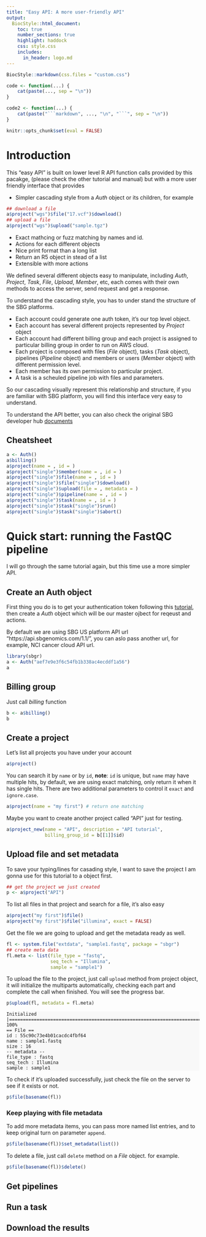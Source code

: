 ```yaml
---
title: "Easy API: A more user-friendly API"
output:
  BiocStyle::html_document:
    toc: true
    number_sections: true
    highlight: haddock
    css: style.css
    includes:
      in_header: logo.md
---
```


<!--
%\VignetteIndexEntry{Easy API: A more user-friendly API}
%\VignettePackage{sbgr}
%\VignetteEngine{knitr::rmarkdown}
-->

```r
BiocStyle::markdown(css.files = "custom.css")
```

<!-- override white background for classless code chunks -->
<style type="text/css" scoped>
  pre:not([class]) { background-color: #F8F8F8; }
  pre code { background-color: transparent; }
</style>

```r
code <- function(...) {
    cat(paste(..., sep = "\n"))
}

code2 <- function(...) {
    cat(paste("```markdown", ..., "\n", "```", sep = "\n"))
}
```

```r
knitr::opts_chunk$set(eval = FALSE)
```

# Introduction
This "easy API" is built on lower level R API function calls provided by this pacakge, (please check the other tutorial and manual) but with a more user friendly interface that provides

- Simpler cascading style from a _Auth_ object or its children, for example

```r
## download a file
a$project("wgs")$file("17.vcf")$download()
## upload a file
a$project("wgs")$upload("sample.tgz")
```

- Exact mathcing or fuzz matching by names and id.
- Actions for each different objects
- Nice print format than a long list
- Return an R5 object in stead of a list
- Extensible with more actions

We defined several different objects easy to manipulate, including _Auth_, _Project_, _Task_, _File_, _Upload_, _Member_, etc, each comes with their own methods to access the server, send request and get a response.

To understand the cascading style, you has to under stand the structure of the SBG platforms. 

- Each account could generate one auth token, it's our top level object. 
- Each account has several different projects represented by  _Project_ object
- Each account had different billing group and each project is assigned to particular billing group in order to run on AWS cloud. 
- Each project is composed with files (_File_ object), tasks (_Task_ object), pipelines (_Pipeline_ object) and members or users (_Member_ object) with different permission level.
- Each member has its own permission to particular project.
- A task is a scheuled pipeline job with files and parameters. 

So our cascading visually represent this relationship and structure, if you are familiar with SBG platform, you will find this interface very easy to understand.

To understand the API better, you can also check the original SBG developer hub [documents](https://docs.sbgenomics.com/display/developerhub/API)

## Cheatsheet

```r
a <- Auth()
a$billing()
a$project(name = , id = )
a$project("single")$member(name = , id = )
a$project("single")$file(name = , id = )
a$project("single")$file("single")$download()
a$project("single")$upload(file = , metadata = )
a$project("single")$pipeline(name = , id = )
a$project("single")$task(name = , id = )
a$project("single")$task("single")$run()
a$project("single")$task("single")$abort()
```

# Quick start: running the FastQC pipeline
I will go through the same tutorial again, but this time use a more simpler API.

## Create an Auth object
First thing you do is to get your authentication token following this [tutorial](https://docs.sbgenomics.com/display/sbg/Managing+Account+Settings#ManagingAccountSettings-GenerateanAuthenticationToken), then create a _Auth_ object which will be our master ojbect for reqeust and actions.

By default we are using SBG US platform API url "https://api.sbgenomics.com/1.1/", you can aslo pass another url, for example, NCI cancer cloud API url.

```r
library(sbgr)
a <- Auth("aef7e9e3f6c54fb1b338ac4ecddf1a56")
a
``` 

## Billing group
Just call _billing_ function 
```r
b <- a$billing()
b
```
## Create a project
Let's list all projects you have under your account
```r
a$project()
```

You can search it by `name` or by `id`, __note__: `id` is unique, but `name` may have multiple hits, by default, we are using exact matching, only return it when it has single hits. There are two additional parameters to control it `exact` and `ignore.case`.

```r
a$project(name = "my first") # return one matching
```

Maybe you want to create another project called "API" just for testing.

```r
a$project_new(name = "API", description = "API tutorial",
              billing_group_id = b[[1]]$id)
```

## Upload file and set metadata


To save your typing/lines for casading style, I want to save the project I am gonna use for this tutorial to a object first.    

```r
## get the project we just created
p <- a$project("API")
```

To list all files in that project and search for a file, it's also easy

```r
a$project("my first")$file()
a$project("my first")$file("illumina", exact = FALSE)
```

Get the file we are going to upload and get the metadata ready as well.

```r
fl <- system.file("extdata", "sample1.fastq", package = "sbgr")
## create meta data
fl.meta <- list(file_type = "fastq", 
                seq_tech = "Illumina", 
                sample = "sample1")
```

To upload the file to the project, just call `upload` method from project object, it will initialize the multiparts automatically, checking each part and complete the call when finished. You will see the progress bar. 

```r
p$upload(fl, metadata = fl.meta)
```

```
Initialized
|=============================================================================| 100%
== File ==
id : 55c90c73e4b01cacdc4fbf64
name : sample1.fastq
size : 16
-- metadata --
file_type : fastq
seq_tech : Illumina
sample : sample1
```

To check if it's uploaded successfully, just check the file on the server to see if it exists or not.

```r
p$file(basename(fl))
```

### Keep playing with file metadata

To add more metadata items, you can pass more named list entries, and to keep original turn on parameter `append`. 

```r
p$file(basename(fl))$set_metadata(list())
```
To delete a file, just call `delete` method on a _File_ object. for example.

```r
p$file(basename(fl))$delete()
```

## Get pipelines

## Run a task

## Download the results



